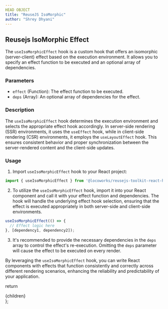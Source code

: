 ```yaml
---
HEAD OBJECT
title: "ReuseJS IsoMorphic"
author: "Shrey Dhyani"
---
```



## Reusejs IsoMorphic Effect

The `useIsoMorphicEffect` hook is a custom hook that offers an isomorphic (server-client) effect based on the execution environment. It allows you to specify an effect function to be executed and an optional array of dependencies.

### Parameters

- `effect` (Function): The effect function to be executed.
- `deps` (Array): An optional array of dependencies for the effect.

### Description

The `useIsoMorphicEffect` hook determines the execution environment and selects the appropriate effect hook accordingly. In server-side rendering (SSR) environments, it uses the `useEffect` hook, while in client-side rendering (CSR) environments, it employs the `useLayoutEffect` hook. This ensures consistent behavior and proper synchronization between the server-rendered content and the client-side updates.

### Usage

1. Import `useIsoMorphicEffect` hook to your React project:

```jsx
import { useIsoMorphicEffect } from '@locoworks/reusejs-toolkit-react-hooks';
```

2. To utilize the `useIsoMorphicEffect` hook, import it into your React component and call it with your effect function and dependencies. The hook will handle the underlying effect hook selection, ensuring that the effect is executed appropriately in both server-side and client-side environments.

```jsx
useIsoMorphicEffect(() => {
  // Effect logic here
}, [dependency1, dependency2]);
```

3. It's recommended to provide the necessary dependencies in the `deps` array to control the effect's re-execution. Omitting the `deps` parameter will cause the effect to be executed on every render.

By leveraging the `useIsoMorphicEffect` hook, you can write React components with effects that function consistently and correctly across different rendering scenarios, enhancing the reliability and predictability of your application.

  return <SiteWrapper toc={toc}><div className="prose max-w-full mx-4 pb-10" >{children}</div></SiteWrapper>
};

